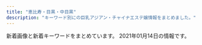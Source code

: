 ```yaml
---
title: "恵比寿・目黒・中目黒"
description: "キーワード別にの巨乳アジアン・チャイナエステ嬢情報をまとめました。"
---
```


新着画像と新着キーワードをまとめています。
2021年01月14日の情報です。

<DmmAffiliateIns />
<KeywordTable
  shops={
    [
    {
        "img_links": [
            "https://fuwatenshi.tyo.cm/images/service2.jpg",
            "https://fuwatenshi.tyo.cm/photos/sites/71/2021/01/2021010907195524.jpg",
            "https://fuwatenshi.tyo.cm/photos/sites/71/2020/11/2020111008511341.jpg",
            "https://fuwatenshi.tyo.cm/photos/sites/71/2021/01/2021010907290646.jpg",
            "https://fuwatenshi.tyo.cm/photos/sites/71/2020/12/2020120109025939.jpg",
            "https://fuwatenshi.tyo.cm/images/top.jpg",
            "https://fuwatenshi.tyo.cm/photos/sites/71/2020/12/2020120109030359.jpg",
            "https://fuwatenshi.tyo.cm/images/mobile.jpg",
            "https://fuwatenshi.tyo.cm/images/s_staff.png",
            "https://fuwatenshi.tyo.cm/photos/sites/71/2020/11/2020112701383631.jpg",
            "https://fuwatenshi.tyo.cm/photos/sites/71/2020/12/2020120109025928.jpg",
            "https://fuwatenshi.tyo.cm/photos/sites/71/2020/11/2020111008511286.jpg",
            "https://fuwatenshi.tyo.cm/images/room1.jpg",
            "https://fuwatenshi.tyo.cm/images/room3.jpg",
            "https://fuwatenshi.tyo.cm/images/info.jpg",
            "https://fuwatenshi.tyo.cm/images/room6.jpg",
            "https://fuwatenshi.tyo.cm/photos/sites/71/2020/12/2020120805180429.jpg",
            "https://fuwatenshi.tyo.cm/photos/sites/71/2020/12/202012010903004.jpg",
            "https://fuwatenshi.tyo.cm/images/room2.jpg",
            "https://fuwatenshi.tyo.cm/images/service1.jpg",
            "https://fuwatenshi.tyo.cm/images/s_pick.jpg",
            "https://fuwatenshi.tyo.cm/images/room4.jpg",
            "https://fuwatenshi.tyo.cm/images/service4.jpg",
            "https://fuwatenshi.tyo.cm/photos/sites/71/2021/01/2021011009194573.jpg",
            "https://fuwatenshi.tyo.cm/images/s_news.jpg",
            "https://fuwatenshi.tyo.cm/images/s_service.png",
            "https://fuwatenshi.tyo.cm/images/service3.jpg"
        ],
        "name": "\u3075\u308f\u3075\u308f\u5929\u4f7f",
        "station": "JR\u6075\u6bd4\u5bff\u99c5\u897f\u53e3",
        "url": "https://fuwatenshi.tyo.cm/",
        "keywords": {
            "85": 14,
            "89": 7,
            "86": 14,
            "84": 7,
            "E": 7,
            "D": 35
        }
    },
    {
        "url": "http://relacute.tyo.cm/",
        "station": "JR\u76ee\u9ed2\u99c5\u6771\u53e3",
        "name": "RelaCute \u30ea\u30e9\u30ad\u30e5\u30fc\u30c8",
        "img_links": [
            "http://relacute.tyo.cm/images/top1.jpg",
            "http://relacute.tyo.cm/photos/sites/42/2016/11/5.jpg",
            "http://relacute.tyo.cm/photos/sites/42/2019/02/2019021216200689.jpg",
            "http://relacute.tyo.cm/images/staff01.jpg",
            "http://relacute.tyo.cm/images/girl-z1.jpg",
            "http://relacute.tyo.cm/photos/sites/42/2017/04/411443062809353899.jpg",
            "http://relacute.tyo.cm/images/s_news.jpg",
            "http://relacute.tyo.cm/photos/sites/42/2016/11/staff1.jpg",
            "http://relacute.tyo.cm/photos/sites/42/2016/11/staff7.jpg",
            "http://relacute.tyo.cm/images/newface1.jpg",
            "http://relacute.tyo.cm/photos/sites/42/2017/04/2.jpg",
            "http://relacute.tyo.cm/photos/sites/42/2019/02/201902121620011.jpg",
            "http://relacute.tyo.cm/photos/sites/42/2017/05/16.jpg",
            "http://relacute.tyo.cm/photos/sites/42/2017/06/18.jpg",
            "http://relacute.tyo.cm/images/top.jpg",
            "http://relacute.tyo.cm/photos/sites/42/2016/11/staff6.jpg",
            "http://relacute.tyo.cm/images/mobile.png",
            "http://relacute.tyo.cm/images/link1.jpg",
            "http://relacute.tyo.cm/images/girl-z2.jpg"
        ],
        "keywords": {
            "D": 9,
            "87": 1,
            "C": 25
        }
    },
    {
        "station": "JR\u76ee\u9ed2\u99c5\u6771\u53e3",
        "url": "http://kintsuki.este88.com/",
        "keywords": {},
        "img_links": [
            "http://kintsuki.este88.com/gals/kana1.jpg",
            "http://kintsuki.este88.com/images/r02.jpg",
            "http://kintsuki.este88.com/gals/kaori1.jpg",
            "http://kintsuki.este88.com/images/r01.jpg",
            "http://kintsuki.este88.com/gals/rina1.jpg",
            "http://kintsuki.este88.com/gals/rei1.jpg",
            "http://kintsuki.este88.com/gals/koyuki1.jpg",
            "http://kintsuki.este88.com/gals/mika1.jpg",
            "http://kintsuki.este88.com/images/ph1.jpg",
            "http://kintsuki.este88.com/gals/momo1.jpg",
            "http://kintsuki.este88.com/gals/kixyoko1.jpg",
            "http://kintsuki.este88.com/images/r04.jpg",
            "http://kintsuki.este88.com/gals/yuyu1.jpg"
        ],
        "name": "\u91d1\u306e\u6708"
    },
    {
        "name": "\u30c8\u30f3\u30c8\u30f3",
        "keywords": {
            "D": 19,
            "C": 7,
            "85": 7,
            "E": 5,
            "83": 7,
            "86": 17
        },
        "url": "http://hi-msg.com/tonton/",
        "img_links": [
            "http://hi-msg.com/tonton/images/fbb.jpg",
            "http://hi-msg.com/tonton/images/index-1.jpg",
            "http://hi-msg.com/tonton/images/an_3_02.jpg",
            "http://hi-msg.com/tonton/images/staff_images/st2.jpg",
            "http://hi-msg.com/tonton/images/slider/slide3s.png",
            "http://hi-msg.com/tonton/images/an_4_01.jpg",
            "http://hi-msg.com/tonton/images/staff_images/st1.jpg",
            "http://hi-msg.com/tonton/images/r2.jpg",
            "http://hi-msg.com/tonton/images/an_2_02.jpg",
            "http://hi-msg.com/tonton/images/index_01.jpg",
            "http://hi-msg.com/tonton/images/an_5_02.jpg",
            "http://hi-msg.com/tonton/images/an_1_02.jpg",
            "http://hi-msg.com/tonton/images/index-2.jpg",
            "http://hi-msg.com/tonton/images/an_6_01.jpg",
            "http://hi-msg.com/tonton/images/sys1.jpg",
            "http://hi-msg.com/tonton/images/an_5_01.jpg",
            "http://hi-msg.com/tonton/images/staff_images/st3.jpg",
            "http://hi-msg.com/tonton/images/slider/slide2.png",
            "http://hi-msg.com/tonton/images/an_2_01.jpg",
            "http://hi-msg.com/tonton/images/slider/slide1s.png",
            "http://hi-msg.com/tonton/images/slider/slide2s.png",
            "http://hi-msg.com/tonton/images/qr.jpg",
            "http://hi-msg.com/tonton/images/r1.jpg",
            "http://hi-msg.com/tonton/images/an_3_01.jpg",
            "http://hi-msg.com/tonton/images/an_6_02.jpg",
            "http://hi-msg.com/tonton/images/slider/slide1.png",
            "http://hi-msg.com/tonton/images/staff_images/st5.jpg",
            "http://hi-msg.com/tonton/images/staff_images/sl.png",
            "http://hi-msg.com/tonton/images/r3.jpg",
            "http://hi-msg.com/tonton/images/eve1.png",
            "http://hi-msg.com/tonton/images/slider/slide3.png",
            "http://hi-msg.com/tonton/images/an_1_01.jpg",
            "http://hi-msg.com/tonton/images/staff_images/st4.jpg",
            "http://hi-msg.com/tonton/images/r4.jpg",
            "http://hi-msg.com/tonton/images/an_4_02.jpg"
        ],
        "station": "JR\u6075\u6bd4\u5bff\u99c5\u897f\u53e3"
    },
    {
        "station": "JR\u76ee\u9ed2\u99c5\u6771\u53e3",
        "img_links": [
            "http://meguro-babel.com/girl/24.jpg",
            "http://meguro-babel.com/girl/1.jpg",
            "http://meguro-babel.com/images/room/photo04.jpg",
            "http://meguro-babel.com/topics/img/150-1.jpg",
            "http://meguro-babel.com/topics/img/129-1.jpg",
            "http://meguro-babel.com/girl/8.jpg",
            "http://meguro-babel.com/topics/img/149-1.jpg",
            "http://meguro-babel.com/images/room/photo02.jpg",
            "http://meguro-babel.com/topics/img/142-1.jpg",
            "http://meguro-babel.com/girl/3.jpg",
            "http://meguro-babel.com/girl/15.jpg",
            "http://meguro-babel.com/girl/9.jpg",
            "http://meguro-babel.com/images/qr.jpg",
            "http://meguro-babel.com/girl/19.jpg",
            "http://meguro-babel.com/girl/10.jpg",
            "http://meguro-babel.com/topics/img/145-1.jpg",
            "http://meguro-babel.com/girl/5.jpg",
            "http://meguro-babel.com/girl/21.jpg",
            "http://meguro-babel.com/girl/7.jpg",
            "http://meguro-babel.com/girl/11.jpg",
            "http://meguro-babel.com/images/topimg4.jpg",
            "http://meguro-babel.com/images/img_1.jpg",
            "http://meguro-babel.com/images/room/photo03.jpg",
            "http://meguro-babel.com/girl/6.jpg",
            "http://meguro-babel.com/topics/img/146-1.jpg",
            "http://meguro-babel.com/girl/4.jpg",
            "http://meguro-babel.com/images/room/photo01.jpg"
        ],
        "keywords": {},
        "name": "\u30d0\u30d9\u30eb",
        "url": "http://meguro-babel.com/"
    },
    {
        "url": "http://nakamegurofun.com/",
        "img_links": [
            "http://nakamegurofun.com/files/006-020964.jpg",
            "http://nakamegurofun.com/files/0084f22.jpg",
            "http://nakamegurofun.com/images/s5.jpg",
            "http://nakamegurofun.com/files/0024f22.jpg",
            "http://nakamegurofun.com/files/005fa9d.jpg",
            "http://nakamegurofun.com/images/zi_massage.png",
            "http://nakamegurofun.com/images/s3.jpg",
            "http://nakamegurofun.com/files/0074f22.jpg",
            "http://nakamegurofun.com/images/shop/shop01.jpg",
            "http://nakamegurofun.com/files/0080964.jpg",
            "http://nakamegurofun.com/files/007fa9d.jpg",
            "http://nakamegurofun.com/images/main_top.png",
            "http://nakamegurofun.com/files/003fa9d.jpg",
            "http://nakamegurofun.com/images/s1.jpg",
            "http://nakamegurofun.com/files/0060964.jpg",
            "http://nakamegurofun.com/files/0034f22.jpg",
            "http://nakamegurofun.com/images/shop/shop04.jpg",
            "http://nakamegurofun.com/files/005-020964.jpg",
            "http://nakamegurofun.com/files/008fa9d.jpg",
            "http://nakamegurofun.com/images/shop/shop02.jpg",
            "http://nakamegurofun.com/files/006-030964.jpg",
            "http://nakamegurofun.com/images/s2.jpg",
            "http://nakamegurofun.com/files/0064f22.jpg",
            "http://nakamegurofun.com/files/007-020964.jpg",
            "http://nakamegurofun.com/files/0030964.jpg",
            "http://nakamegurofun.com/files/008-020964.jpg",
            "http://nakamegurofun.com/files/002-030964.jpg",
            "http://nakamegurofun.com/images/infotiao1.jpg",
            "http://nakamegurofun.com/files/003-020964.jpg",
            "http://nakamegurofun.com/images/main_bottom.png",
            "http://nakamegurofun.com/files/0020964.jpg",
            "http://nakamegurofun.com/files/0070964.jpg",
            "http://nakamegurofun.com/files/0054f22.jpg",
            "http://nakamegurofun.com/images/xian.png",
            "http://nakamegurofun.com/images/tel.png",
            "http://nakamegurofun.com/files/005-030964.jpg",
            "http://nakamegurofun.com/images/zi_staff.png",
            "http://nakamegurofun.com/files/0050964.jpg",
            "http://nakamegurofun.com/images/service91a6.png",
            "http://nakamegurofun.com/images/shop/shop03.jpg",
            "http://nakamegurofun.com/files/003-030964.jpg",
            "http://nakamegurofun.com/files/008-030964.jpg",
            "http://nakamegurofun.com/files/002fa9d.jpg",
            "http://nakamegurofun.com/files/002-020964.jpg",
            "http://nakamegurofun.com/files/006fa9d.jpg",
            "http://nakamegurofun.com/images/s4.jpg",
            "http://nakamegurofun.com/files/007-030964.jpg"
        ],
        "name": "Flower \uff5e\u30d5\u30e9\u30ef\u30fc\uff5e",
        "station": "\u4e2d\u76ee\u9ed2\u99c5\u897f\u53e3",
        "keywords": {
            "88": 1,
            "D": 5,
            "C": 1,
            "87": 4,
            "85": 1
        }
    },
    {
        "img_links": [
            "http://www.ourstarts.site/uploads/200729/1-200H9140Q13E.jpg",
            "http://www.ourstarts.site/templets/default/images/t1.jpg",
            "http://www.ourstarts.site/templets/default/picture/head_tell.png",
            "http://www.ourstarts.site/templets/default/images/t3.jpg",
            "http://www.ourstarts.site/templets/default/picture/tel_contact.png",
            "http://www.ourstarts.site/uploads/180917/1-1P91G6122J28.jpg",
            "http://www.ourstarts.site/templets/default/picture/timg (1).png",
            "http://www.ourstarts.site/templets/default/picture/close.png",
            "http://www.ourstarts.site/templets/default/images/t2.jpg",
            "http://www.ourstarts.site/templets/default/picture/staff.png",
            "http://www.ourstarts.site/templets/default/picture/right.png",
            "http://www.ourstarts.site/templets/default/picture/foot_tel.png",
            "http://www.ourstarts.site/uploads/allimg/200729/1-200H9141229.jpg",
            "http://www.ourstarts.site/uploads/200729/1-200H9140K5J4.jpg",
            "http://www.ourstarts.site/uploads/allimg/200729/1-200H9141912.jpg",
            "http://www.ourstarts.site/uploads/200729/1-200H9141612609.jpg",
            "http://www.ourstarts.site/uploads/allimg/200729/1-200H9141213.jpg",
            "http://www.ourstarts.site/templets/default/picture/news.png"
        ],
        "name": "\u30cb\u30e3\u30fc\u30cb\u30e3\u30fc",
        "url": "http://www.ourstarts.site/",
        "keywords": {},
        "station": "JR\u6075\u6bd4\u5bff\u99c5\u897f\u53e3"
    },
    {
        "station": "JR\u6075\u6bd4\u5bff\u99c5\u897f\u53e3",
        "img_links": [
            "http://bimajo-massage.work/sp/img/t-s.jpg",
            "http://bimajo-massage.work/img/st6.jpg",
            "http://bimajo-massage.work/sp/img/st7.jpg",
            "http://bimajo-massage.work/sp/img/info.jpg",
            "http://bimajo-massage.work/sp/img/pic.jpg",
            "http://bimajo-massage.work/img/sta1.jpg",
            "http://bimajo-massage.work/sp/img/pc.jpg",
            "http://bimajo-massage.work/sp/img/acc1.jpg",
            "http://bimajo-massage.work/img/mo.png",
            "http://bimajo-massage.work/img/sta6.jpg",
            "http://bimajo-massage.work/sp/img/time.jpg",
            "http://bimajo-massage.work/sp/img/tel.jpg",
            "http://bimajo-massage.work/sp/img/cam.jpg",
            "http://bimajo-massage.work/img/st8.jpg",
            "http://bimajo-massage.work/img/st1.jpg",
            "http://bimajo-massage.work/sp/img/st8.jpg",
            "http://bimajo-massage.work/img/pic.png",
            "http://bimajo-massage.work/sp/img/acc2.jpg",
            "http://bimajo-massage.work/img/st7.jpg",
            "http://bimajo-massage.work/sp/img/sys.jpg",
            "http://bimajo-massage.work/sp/img/t-o.jpg",
            "http://bimajo-massage.work/img/st5.jpg",
            "http://bimajo-massage.work/sp/img/p-8.jpg",
            "http://bimajo-massage.work/sp/img/p-7.jpg",
            "http://bimajo-massage.work/sp/img/st5.jpg",
            "http://bimajo-massage.work/sp/img/t-r.jpg",
            "http://bimajo-massage.work/sp/img/add.jpg",
            "http://bimajo-massage.work/sp/img/st1.jpg",
            "http://bimajo-massage.work/sp/img/t-t.jpg",
            "http://bimajo-massage.work/img/xmas.png",
            "http://bimajo-massage.work/img/sta8.jpg",
            "http://bimajo-massage.work/sp/img/t-a.jpg",
            "http://bimajo-massage.work/sp/img/botton.jpg",
            "http://bimajo-massage.work/sp/img/tit.jpg",
            "http://bimajo-massage.work/img/body-.png",
            "http://bimajo-massage.work/img/sta5.jpg",
            "http://bimajo-massage.work/sp/img/st6.jpg",
            "http://bimajo-massage.work/sp/img/p-6.jpg",
            "http://bimajo-massage.work/img/acc1.jpg",
            "http://bimajo-massage.work/img/sta7.jpg",
            "http://bimajo-massage.work/img/acc2.jpg",
            "http://bimajo-massage.work/img/bottom.png"
        ],
        "keywords": {
            "C": 14,
            "E": 12,
            "88": 12,
            "87": 13,
            "86": 12,
            "85": 14,
            "D": 25
        },
        "name": "\u7f8e\u9b54\u5973",
        "url": "http://bimajo-massage.work/"
    },
    {
        "keywords": {
            "C": 34,
            "D": 18
        },
        "station": "JR\u76ee\u9ed2\u99c5\u6771\u53e3",
        "url": "http://with-you.tyo.cm",
        "img_links": [
            "http://with-you.tyo.cm/photos/sites/6/2019/11/2019110107572662.jpg",
            "http://with-you.tyo.cm/images/s_staff.jpg",
            "http://with-you.tyo.cm/photos/sites/6/2019/02/2019021818404723.jpg",
            "http://with-you.tyo.cm/photos/sites/6/2019/11/2019111915264240.jpg",
            "http://with-you.tyo.cm/images/top.png",
            "http://with-you.tyo.cm/photos/sites/6/2019/10/2019102716505124.jpg",
            "http://with-you.tyo.cm/photos/sites/6/2020/03/2020032714542799.jpg",
            "http://with-you.tyo.cm/photos/sites/6/2019/11/2019112517121980.jpg",
            "http://with-you.tyo.cm/photos/sites/6/2019/02/2019021816145119.jpg",
            "http://with-you.tyo.cm/photos/sites/6/2020/03/2020032714573892.jpg",
            "http://with-you.tyo.cm/photos/sites/6/2019/11/2019110108001772.jpg",
            "http://with-you.tyo.cm/photos/sites/6/2019/12/2019121017051599.jpg",
            "http://with-you.tyo.cm/images/s_news.jpg",
            "http://with-you.tyo.cm/photos/sites/6/2019/11/2019110806175615.jpg",
            "http://with-you.tyo.cm/photos/sites/6/2019/06/2019060510455732.jpg",
            "http://with-you.tyo.cm/photos/sites/6/2020/06/2020061515330329.jpg",
            "http://with-you.tyo.cm/photos/sites/6/2019/12/2019121914290846.jpg",
            "http://with-you.tyo.cm/photos/sites/6/2019/11/2019112916075124.jpg",
            "http://with-you.tyo.cm/photos/sites/6/2019/11/2019112916080552.jpg",
            "http://with-you.tyo.cm/images/s_pick.jpg",
            "http://with-you.tyo.cm/photos/sites/6/2019/11/2019110107573374.jpg",
            "http://with-you.tyo.cm/photos/sites/6/2019/12/2019121914290210.jpg",
            "http://with-you.tyo.cm/photos/sites/6/2019/11/2019112916075813.jpg",
            "http://with-you.tyo.cm/photos/sites/6/2020/06/2020061515324852.jpg",
            "http://with-you.tyo.cm/photos/sites/6/2019/11/2019110108002447.jpg",
            "http://with-you.tyo.cm/photos/sites/6/2019/03/2019030615474648.jpg",
            "http://with-you.tyo.cm/photos/sites/6/2019/10/2019102716505281.jpg",
            "http://with-you.tyo.cm/photos/sites/6/2019/02/2019021818395644.jpg",
            "http://with-you.tyo.cm/photos/sites/6/2019/11/2019112214503286.jpg",
            "http://with-you.tyo.cm/photos/sites/6/2019/12/2019121017051597.jpg",
            "http://with-you.tyo.cm/photos/sites/6/2020/09/2020092511214697.jpg",
            "http://with-you.tyo.cm/photos/sites/6/2019/11/2019110606012817.jpg",
            "http://with-you.tyo.cm/photos/sites/6/2019/02/2019021816155116.jpg",
            "http://with-you.tyo.cm/photos/sites/6/2019/11/2019110806175734.jpg",
            "http://with-you.tyo.cm/photos/sites/6/2019/11/2019111915264046.jpg",
            "http://with-you.tyo.cm/images/s_recuit.jpg",
            "http://with-you.tyo.cm/images/s_link.jpg",
            "http://with-you.tyo.cm/photos/sites/6/2019/11/2019112214502832.jpg",
            "http://with-you.tyo.cm/photos/sites/6/2019/11/2019112517122617.jpg"
        ],
        "name": "With you\u30fb\u30a6\u30a3\u30ba\u30e6\u30fc"
    },
    {
        "url": "http://victoria.tyo.cm/",
        "img_links": [
            "http://victoria.tyo.cm/images/s_staff.png",
            "http://victoria.tyo.cm/photos/sites/13/2018/12/2018122701570643.jpg",
            "http://victoria.tyo.cm/photos/sites/13/2018/12/2018121502493847.jpg",
            "http://victoria.tyo.cm/photos/sites/13/2020/01/2020011205500461.jpg",
            "http://victoria.tyo.cm/photos/sites/13/2018/12/2018122701570616.jpg",
            "http://victoria.tyo.cm/images/mobile.jpg",
            "http://victoria.tyo.cm/images/face.jpg",
            "http://victoria.tyo.cm/photos/sites/13/2019/01/2019011103510521.jpg",
            "http://victoria.tyo.cm/photos/sites/13/2019/10/2019100904082968.jpg",
            "http://victoria.tyo.cm/photos/sites/13/2019/02/2019021206543056.jpg",
            "http://victoria.tyo.cm/photos/sites/13/2019/01/2019012509534353.jpg",
            "http://victoria.tyo.cm/photos/sites/13/2019/10/2019101403232834.jpg",
            "http://victoria.tyo.cm/photos/sites/13/2018/12/2018121502493953.jpg",
            "http://victoria.tyo.cm/photos/sites/13/2020/02/2020021307433041.jpg",
            "http://victoria.tyo.cm/photos/sites/13/2018/12/2018121502493814.jpg",
            "http://victoria.tyo.cm/photos/sites/13/2019/05/201905100639429.jpg",
            "http://victoria.tyo.cm/images/pick.jpg",
            "http://victoria.tyo.cm/photos/sites/13/2019/01/2019010506293526.jpg",
            "http://victoria.tyo.cm/images/room3.jpg",
            "http://victoria.tyo.cm/photos/sites/13/2019/06/2019061005275095.jpg",
            "http://victoria.tyo.cm/photos/sites/13/2019/07/2019070206503156.jpg",
            "http://victoria.tyo.cm/photos/sites/13/2020/01/2020011104241542.jpg",
            "http://victoria.tyo.cm/photos/sites/13/2020/01/2020012005552622.jpg",
            "https://www.a-side.com/ad/koko/include/banner/koko_125x125.png",
            "http://victoria.tyo.cm/images/room1.jpg",
            "http://victoria.tyo.cm/images/room4.jpg",
            "http://victoria.tyo.cm/photos/sites/13/2018/12/2018121502493879.jpg",
            "http://victoria.tyo.cm/photos/sites/13/2019/01/2019010506292922.jpg",
            "http://victoria.tyo.cm/photos/sites/13/2019/02/2019021407162693.jpg",
            "http://victoria.tyo.cm/photos/sites/13/2019/12/2019120406433710.jpg",
            "http://victoria.tyo.cm/photos/sites/13/2019/12/2019120904521188.jpg",
            "http://victoria.tyo.cm/photos/sites/13/2019/10/2019100904083557.jpg",
            "http://victoria.tyo.cm/images/top.jpg",
            "http://victoria.tyo.cm/images/news.jpg",
            "http://victoria.tyo.cm/photos/sites/13/2020/01/2020012005552181.jpg",
            "http://victoria.tyo.cm/photos/sites/13/2019/12/2019120904521737.jpg",
            "http://victoria.tyo.cm/photos/sites/13/2018/12/2018122904411765.jpg",
            "http://victoria.tyo.cm/photos/sites/13/2019/12/2019120106181894.jpg",
            "http://victoria.tyo.cm/photos/sites/13/2020/02/2020020104570910.jpg",
            "http://victoria.tyo.cm/photos/sites/13/2019/04/2019040304024424.jpg",
            "http://victoria.tyo.cm/photos/sites/13/2019/02/2019022703022355.jpg",
            "http://victoria.tyo.cm/images/room2.jpg",
            "http://victoria.tyo.cm/photos/sites/13/2019/01/2019012108071242.jpg",
            "http://victoria.tyo.cm/photos/sites/13/2020/03/2020031904101259.jpg",
            "http://victoria.tyo.cm/photos/sites/13/2018/12/2018122904422525.jpg",
            "http://victoria.tyo.cm/photos/sites/13/2019/08/2019080607062415.jpg",
            "http://victoria.tyo.cm/photos/sites/13/2019/04/2019041807165826.jpg",
            "http://victoria.tyo.cm/photos/sites/13/2020/10/2020100803550565.jpg",
            "http://victoria.tyo.cm/photos/sites/13/2019/01/2019012509505197.jpg",
            "http://victoria.tyo.cm/photos/sites/13/2020/02/202002030340133.jpg"
        ],
        "name": "Victoria\u30fb\u30d3\u30af\u30c8\u30ea\u30a2",
        "station": "JR\u76ee\u9ed2\u99c5\u6771\u53e3",
        "keywords": {
            "93": 1,
            "F": 1,
            "C": 7,
            "D": 21,
            "E": 3,
            "86": 10,
            "82": 2,
            "87": 4,
            "83": 7,
            "G": 1,
            "85": 8,
            "89": 1
        }
    },
    {
        "keywords": {
            "D": 6,
            "85": 2,
            "86": 2,
            "C": 14,
            "87": 4
        },
        "url": "http://www.oasis.esjoho.com/",
        "img_links": [
            "http://www.oasis.esjoho.com/img/btn_blog.png",
            "http://www.oasis.esjoho.com/files/004.jpg",
            "http://www.oasis.esjoho.com/files/001.jpg",
            "http://www.oasis.esjoho.com/img/pickup.jpg",
            "http://www.oasis.esjoho.com/img/ttl_info.png",
            "http://www.oasis.esjoho.com/img/tel.png",
            "http://www.oasis.esjoho.com/files/002-02.jpg",
            "http://www.oasis.esjoho.com/files/004-02.jpg",
            "http://www.oasis.esjoho.com/files/005-02.jpg",
            "http://www.oasis.esjoho.com/img/goback.jpg",
            "http://www.oasis.esjoho.com/img/btn_side_mobile.jpg",
            "http://www.oasis.esjoho.com/files/002.jpg",
            "http://www.oasis.esjoho.com/files/005.jpg",
            "http://www.oasis.esjoho.com/img/ttl_news.png",
            "http://www.oasis.esjoho.com/files/001-02.jpg"
        ],
        "name": "\u30aa\u30a2\u30b7\u30b9",
        "station": "\u897f\u5c0f\u5c71\u99c5"
    },
    {
        "keywords": {
            "87": 4,
            "D": 27,
            "88": 2,
            "F": 1,
            "E": 3,
            "84": 4,
            "85": 5,
            "89": 2,
            "C": 42,
            "90": 1,
            "86": 8
        },
        "img_links": [
            "http://angel.jpn.cm/photos/sites/3/2016/10/staff01a.jpg",
            "http://angel.jpn.cm/photos/sites/3/2016/08/staff21.jpg",
            "http://angel.jpn.cm/photos/sites/3/2016/08/staff25.jpg",
            "http://angel.jpn.cm/images/room3.jpg",
            "http://angel.jpn.cm/photos/sites/3/2016/08/staff23a.jpg",
            "http://angel.jpn.cm/images/s_pick.png",
            "http://angel.jpn.cm/photos/sites/3/2017/03/2.jpg",
            "http://angel.jpn.cm/images/top02.jpg",
            "http://angel.jpn.cm/photos/sites/3/2016/08/staff39a.jpg",
            "http://angel.jpn.cm/photos/sites/3/2016/08/staff35.jpg",
            "http://angel.jpn.cm/photos/sites/3/2017/04/1.jpg",
            "http://angel.jpn.cm/photos/sites/3/2016/08/staff14.jpg",
            "http://angel.jpn.cm/photos/sites/3/2016/08/staff23.jpg",
            "http://angel.jpn.cm/photos/sites/3/2016/08/staff3.jpg",
            "http://angel.jpn.cm/photos/sites/3/2017/11/2017112010234266.jpg",
            "http://angel.jpn.cm/images/room6.jpg",
            "http://angel.jpn.cm/photos/sites/3/2019/10/2019100910242499.jpg",
            "http://angel.jpn.cm/photos/sites/3/2016/08/staff37.jpg",
            "http://angel.jpn.cm/photos/sites/3/2016/08/staff25a.jpg",
            "http://angel.jpn.cm/images/room2.jpg",
            "http://angel.jpn.cm/photos/sites/3/2016/08/staff24.jpg",
            "http://angel.jpn.cm/images/room7.jpg",
            "http://angel.jpn.cm/photos/sites/3/2016/09/72670992207769698.jpg",
            "http://angel.jpn.cm/photos/sites/3/2016/09/staff40.jpg",
            "http://angel.jpn.cm/photos/sites/3/2016/08/staff22.jpg",
            "http://angel.jpn.cm/images/room4.jpg",
            "http://angel.jpn.cm/photos/sites/3/2019/12/2019122718552413.jpg",
            "http://angel.jpn.cm/photos/sites/3/2018/06/2018062105525655.jpg",
            "http://angel.jpn.cm/photos/sites/3/2020/09/2020092511154515.jpg",
            "http://angel.jpn.cm/photos/sites/3/2019/06/201906051042276.jpg",
            "http://cdn.dino-es.com/images/logo/150x40DinoEs.png",
            "http://angel.jpn.cm/photos/sites/3/2016/08/staff21a.jpg",
            "http://angel.jpn.cm/photos/sites/3/2019/07/2019071213431954.jpg",
            "http://angel.jpn.cm/photos/sites/3/2019/11/201911181407260.jpg",
            "http://angel.jpn.cm/photos/sites/3/2018/06/2018061601280885.jpg",
            "http://angel.jpn.cm/images/girl-z2.jpg",
            "http://angel.jpn.cm/photos/sites/3/2016/08/staff38.jpg",
            "http://angel.jpn.cm/photos/sites/3/2017/12/201712270537317.jpg",
            "http://angel.jpn.cm/photos/sites/3/2019/12/2019122718552430.jpg",
            "http://angel.jpn.cm/photos/sites/3/2017/01/1.jpg",
            "http://angel.jpn.cm/photos/sites/3/2017/05/8.jpg",
            "http://angel.jpn.cm/images/mobile.jpg",
            "http://angel.jpn.cm/photos/sites/3/2016/08/staff5a.jpg",
            "http://angel.jpn.cm/photos/sites/3/2016/08/staff8.jpg",
            "http://angel.jpn.cm/photos/sites/3/2016/08/staff4.jpg",
            "http://angel.jpn.cm/images/top01.jpg",
            "http://angel.jpn.cm/photos/sites/3/2016/08/staff11.jpg",
            "http://angel.jpn.cm/images/s_mobile.png",
            "http://angel.jpn.cm/photos/sites/3/2016/08/staff37a.jpg",
            "http://angel.jpn.cm/photos/sites/3/2016/08/staff29a.jpg",
            "http://angel.jpn.cm/photos/sites/3/2016/08/staff28.jpg",
            "http://angel.jpn.cm/photos/sites/3/2016/10/staff01.jpg",
            "http://angel.jpn.cm/photos/sites/3/2016/08/staff5.jpg",
            "http://angel.jpn.cm/images/s_link.png",
            "http://angel.jpn.cm/images/room5.jpg",
            "http://angel.jpn.cm/photos/sites/3/2016/08/staff39.jpg",
            "http://angel.jpn.cm/photos/sites/3/2019/06/2019060510404179.jpg",
            "http://angel.jpn.cm/photos/sites/3/2020/06/2020061515170635.jpg",
            "http://angel.jpn.cm/photos/sites/3/2018/06/2018061505064271.jpg",
            "http://angel.jpn.cm/images/s_news.png",
            "http://angel.jpn.cm/images/nbj3.jpg",
            "http://angel.jpn.cm/photos/sites/3/2019/12/2019122718552333.jpg",
            "http://angel.jpn.cm/photos/sites/3/2016/08/staff7a.jpg",
            "http://angel.jpn.cm/photos/sites/3/2018/06/2018061601280970.jpg",
            "http://angel.jpn.cm/photos/sites/3/2019/11/2019111814073465.jpg",
            "http://angel.jpn.cm/images/room1.jpg",
            "http://angel.jpn.cm/photos/sites/3/2016/08/staff36h.jpg",
            "http://angel.jpn.cm/photos/sites/3/2017/11/201711280608539.jpg",
            "http://angel.jpn.cm/photos/sites/3/2016/10/staff41.jpg",
            "http://angel.jpn.cm/photos/sites/3/2018/06/2018061505064251.jpg",
            "http://angel.jpn.cm/photos/sites/3/2016/08/staff3a.jpg",
            "http://angel.jpn.cm/images/girl-z1.jpg",
            "http://angel.jpn.cm/photos/sites/3/2018/11/201811011331167.jpg",
            "http://angel.jpn.cm/images/s_staff.png",
            "http://angel.jpn.cm/photos/sites/3/2016/08/staff7.jpg",
            "http://angel.jpn.cm/photos/sites/3/2016/08/staff8a.jpg",
            "http://angel.jpn.cm/photos/sites/3/2016/08/staff29.jpg",
            "http://angel.jpn.cm/photos/sites/3/2016/08/staff2.jpg",
            "http://angel.jpn.cm/images/info.jpg",
            "http://angel.jpn.cm/photos/sites/3/2018/09/2018091001155585.jpg",
            "http://angel.jpn.cm/photos/sites/3/2016/08/staff36g.jpg",
            "http://angel.jpn.cm/photos/sites/3/2017/12/2017122705371661.jpg",
            "http://angel.jpn.cm/photos/sites/3/2019/07/2019071016030711.jpg"
        ],
        "station": "JR\u76ee\u9ed2\u99c5\u6771\u53e3",
        "name": "Angel-\u30a8\u30f3\u30b8\u30a7\u30eb-",
        "url": "http://angel.jpn.cm/"
    },
    {
        "name": "\u6d77\u8cca\u8239",
        "station": "\u4e2d\u76ee\u9ed2\u99c5\u5357\u6539\u672d\u897f\u53e3",
        "img_links": [
            "http://kaizokusen.jpn.mn/photos/sites/31/2020/06/2020061302013959.jpg",
            "http://kaizokusen.jpn.mn/photos/sites/31/2019/01/2019010309225534.jpg",
            "http://kaizokusen.jpn.mn/images/news04.jpg",
            "http://kaizokusen.jpn.mn/photos/sites/31/2019/06/2019060402255852.jpg",
            "http://kaizokusen.jpn.mn/photos/sites/31/2020/06/2020060409294464.jpg",
            "http://kaizokusen.jpn.mn/photos/sites/31/2019/03/2019032710574970.jpg",
            "http://kaizokusen.jpn.mn/photos/sites/31/2019/06/2019061406003081.jpg",
            "http://kaizokusen.jpn.mn/photos/sites/31/2020/01/2020011609085443.jpg",
            "http://kaizokusen.jpn.mn/photos/sites/31/2019/12/2019122806012497.jpg",
            "http://kaizokusen.jpn.mn/photos/sites/31/2020/11/2020112103070699.jpg",
            "http://kaizokusen.jpn.mn/photos/sites/31/2019/06/2019060402255271.jpg",
            "http://kaizokusen.jpn.mn/photos/sites/31/2020/04/2020042207290081.jpg",
            "http://kaizokusen.jpn.mn/photos/sites/31/2019/11/2019112102290816.jpg",
            "http://kaizokusen.jpn.mn/photos/sites/31/2018/07/2018070912312985.jpg",
            "http://kaizokusen.jpn.mn/images/news_bj1.jpg",
            "http://kaizokusen.jpn.mn/photos/sites/31/2019/09/2019091102140786.jpg",
            "http://kaizokusen.jpn.mn/photos/sites/31/2019/03/2019032601332117.jpg",
            "http://kaizokusen.jpn.mn/images/s_staff.png",
            "http://kaizokusen.jpn.mn/photos/sites/31/2018/12/2018121710580889.jpg",
            "http://kaizokusen.jpn.mn/photos/sites/31/2020/08/2020082411195272.jpg",
            "http://kaizokusen.jpn.mn/photos/sites/31/2020/06/2020061305220545.jpg",
            "http://kaizokusen.jpn.mn/photos/sites/31/2019/12/2019121904244431.jpg",
            "http://kaizokusen.jpn.mn/images/top.jpg",
            "http://kaizokusen.jpn.mn/photos/sites/31/2020/12/2020120801390122.jpg",
            "http://kaizokusen.jpn.mn/photos/sites/31/2019/11/2019111410352979.jpg",
            "http://kaizokusen.jpn.mn/images/news03.jpg",
            "http://kaizokusen.jpn.mn/images/s_pick.png",
            "http://kaizokusen.jpn.mn/images/end.png",
            "http://kaizokusen.jpn.mn/photos/sites/31/2020/03/2020030801205388.jpg",
            "http://kaizokusen.jpn.mn/photos/sites/31/2020/01/2020010602051995.jpg",
            "http://kaizokusen.jpn.mn/photos/sites/31/2018/12/2018122706404758.jpg",
            "http://kaizokusen.jpn.mn/photos/sites/31/2020/05/2020051510144982.jpg",
            "http://kaizokusen.jpn.mn/photos/sites/31/2020/08/2020080301195061.jpg",
            "http://kaizokusen.jpn.mn/photos/sites/31/2019/02/2019022801560094.jpg",
            "http://kaizokusen.jpn.mn/photos/sites/31/2019/01/201901130238317.jpg",
            "http://kaizokusen.jpn.mn/photos/sites/31/2019/04/2019040301572848.jpg",
            "http://kaizokusen.jpn.mn/photos/sites/31/2019/11/2019111401215721.jpg",
            "http://kaizokusen.jpn.mn/photos/sites/31/2020/03/2020031402334084.jpg",
            "http://kaizokusen.jpn.mn/photos/sites/31/2019/12/201912200917482.jpg",
            "http://kaizokusen.jpn.mn/photos/sites/31/2020/02/2020022107354732.jpg",
            "http://kaizokusen.jpn.mn/photos/sites/31/2019/09/2019092905302643.jpg",
            "http://kaizokusen.jpn.mn/images/s_link.png",
            "http://kaizokusen.jpn.mn/photos/sites/31/2019/01/2019012803255272.jpg",
            "http://kaizokusen.jpn.mn/images/s_contact.jpg",
            "http://kaizokusen.jpn.mn/photos/sites/31/2020/02/202002070127147.jpg",
            "http://kaizokusen.jpn.mn/images/mobile.jpg",
            "http://kaizokusen.jpn.mn/photos/sites/31/2020/06/2020062208015349.jpg",
            "http://kaizokusen.jpn.mn/images/news_bj3.jpg",
            "http://kaizokusen.jpn.mn/photos/sites/31/2019/05/2019051702252726.jpg",
            "http://kaizokusen.jpn.mn/images/headline.jpg",
            "http://kaizokusen.jpn.mn/images/s_news.jpg",
            "http://kaizokusen.jpn.mn/photos/sites/31/2019/02/2019021410470448.jpg",
            "http://kaizokusen.jpn.mn/photos/sites/31/2019/06/2019061406003197.jpg"
        ],
        "keywords": {
            "E": 29,
            "88": 10,
            "84": 2,
            "D": 73,
            "87": 34,
            "85": 26,
            "C": 44,
            "83": 8,
            "86": 25
        },
        "url": "http://kaizokusen.jpn.mn/"
    },
    {
        "station": "JR\u76ee\u9ed2\u99c5\u897f\u53e3",
        "img_links": [
            "http://onlyone.tyo.cm/photos/sites/5/2018/11/2018110713255310.jpg",
            "http://onlyone.tyo.cm/photos/sites/5/2019/07/2019070616424775.jpg",
            "http://onlyone.tyo.cm/photos/sites/5/2019/11/2019110105153240.jpg",
            "http://onlyone.tyo.cm/photos/sites/5/2019/02/2019022310334774.jpg",
            "http://onlyone.tyo.cm/photos/sites/5/2019/07/201907171609201.jpg",
            "http://onlyone.tyo.cm/photos/sites/5/2019/05/2019052911352557.jpg",
            "http://onlyone.tyo.cm/photos/sites/5/2018/09/2018092710191274.jpg",
            "http://onlyone.tyo.cm/images/top.png",
            "http://onlyone.tyo.cm/photos/sites/5/2018/11/2018112110301745.jpg",
            "http://onlyone.tyo.cm/photos/sites/5/2019/07/2019070711031982.jpg",
            "http://onlyone.tyo.cm/photos/sites/5/2019/01/2019013017371133.jpg",
            "http://onlyone.tyo.cm/photos/sites/5/2020/03/2020031716151746.jpg",
            "http://onlyone.tyo.cm/photos/sites/5/2018/03/2018031607430562.jpg",
            "http://onlyone.tyo.cm/photos/sites/5/2018/07/2018071709242171.jpg",
            "http://onlyone.tyo.cm/photos/sites/5/2018/07/2018071709241386.jpg",
            "http://onlyone.tyo.cm/photos/sites/5/2019/03/2019030418403098.jpg",
            "http://onlyone.tyo.cm/photos/sites/5/2018/10/201810181432433.jpg",
            "http://onlyone.tyo.cm/photos/sites/5/2020/09/2020092510524025.jpg",
            "http://onlyone.tyo.cm/photos/sites/5/2019/06/2019060510472559.jpg",
            "http://onlyone.tyo.cm/photos/sites/5/2019/12/2019121715483135.jpg",
            "http://onlyone.tyo.cm/photos/sites/5/2020/09/2020092510523998.jpg",
            "http://onlyone.tyo.cm/images/new.jpg",
            "http://onlyone.tyo.cm/photos/sites/5/2020/01/2020011412572423.jpg",
            "http://onlyone.tyo.cm/images/room4.jpg",
            "http://onlyone.tyo.cm/images/room3.jpg",
            "http://onlyone.tyo.cm/images/acc2.jpg",
            "http://onlyone.tyo.cm/photos/sites/5/2020/06/2020060815500896.jpg",
            "http://onlyone.tyo.cm/photos/sites/5/2020/07/2020070217061815.jpg",
            "http://onlyone.tyo.cm/photos/sites/5/2019/08/2019080815010066.jpg",
            "http://onlyone.tyo.cm/images/s_link.png",
            "http://onlyone.tyo.cm/photos/sites/5/2019/08/2019082610481667.jpg",
            "http://onlyone.tyo.cm/images/acc4.jpg",
            "http://onlyone.tyo.cm/images/acc1.jpg",
            "http://onlyone.tyo.cm/photos/sites/5/2020/09/2020090210405221.jpg",
            "http://onlyone.tyo.cm/images/room1.jpg",
            "http://onlyone.tyo.cm/photos/sites/5/2017/11/2017112708111797.jpg",
            "http://onlyone.tyo.cm/photos/sites/5/2020/07/2020070215334437.jpg",
            "http://onlyone.tyo.cm/images/s_staff.png",
            "http://onlyone.tyo.cm/photos/sites/5/2019/01/2019011814353078.jpg",
            "http://onlyone.tyo.cm/photos/sites/5/2020/02/2020022610121615.jpg",
            "http://onlyone.tyo.cm/photos/sites/5/2020/01/2020011413500417.jpg",
            "http://onlyone.tyo.cm/photos/sites/5/2018/08/2018082407542866.jpg",
            "http://onlyone.tyo.cm/photos/sites/5/2018/06/2018062904050630.jpg",
            "http://onlyone.tyo.cm/photos/sites/5/2020/09/2020092617301564.jpg",
            "http://onlyone.tyo.cm/photos/sites/5/2019/12/2019120510353312.jpg",
            "http://onlyone.tyo.cm/photos/sites/5/2019/02/2019022310350119.jpg",
            "http://onlyone.tyo.cm/photos/sites/5/2019/05/2019050915292562.jpg",
            "http://onlyone.tyo.cm/photos/sites/5/2019/07/2019071716092046.jpg",
            "http://onlyone.tyo.cm/images/room2.jpg",
            "http://onlyone.tyo.cm/photos/sites/5/2020/09/2020092510523723.jpg",
            "http://onlyone.tyo.cm/photos/sites/5/2019/11/2019110105152849.jpg",
            "http://onlyone.tyo.cm/photos/sites/5/2018/08/2018080308152252.jpg",
            "http://onlyone.tyo.cm/photos/sites/5/2020/01/2020011413501066.jpg",
            "http://onlyone.tyo.cm/photos/sites/5/2020/09/2020092218541894.jpg",
            "http://onlyone.tyo.cm/photos/sites/5/2019/06/2019060510384975.jpg",
            "http://onlyone.tyo.cm/photos/sites/5/2020/05/2020051419324761.jpg",
            "http://onlyone.tyo.cm/images/line.jpg",
            "http://onlyone.tyo.cm/photos/sites/5/2019/11/2019112117013754.jpg",
            "http://onlyone.tyo.cm/images/acc3.jpg",
            "http://onlyone.tyo.cm/photos/sites/5/2019/02/2019022310345266.jpg"
        ],
        "name": "OnlyOne",
        "url": "http://onlyone.tyo.cm/",
        "keywords": {
            "88": 2,
            "F": 1,
            "83": 2,
            "84": 1,
            "87": 7,
            "E": 1,
            "D": 27,
            "86": 11,
            "C": 4,
            "85": 7
        }
    },
    {
        "keywords": {
            "D": 141,
            "89": 18,
            "85": 123,
            "82": 18,
            "E": 57,
            "86": 60,
            "C": 138,
            "87": 78,
            "83": 39
        },
        "url": "http://fiji-resort.ests.jp/",
        "img_links": [
            "http://fiji-resort.ests.jp/photos/sites/30/2019/03/2019033011105316.jpg",
            "http://fiji-resort.ests.jp/images/access02.jpg",
            "http://fiji-resort.ests.jp/photos/sites/30/2019/03/2019031518525662.jpg",
            "http://fiji-resort.ests.jp/photos/sites/30/2019/05/2019050215480138.jpg",
            "http://fiji-resort.ests.jp/photos/sites/30/2019/04/2019042017525677.jpg",
            "http://fiji-resort.ests.jp/photos/sites/30/2019/03/2019033011081995.jpg",
            "http://fiji-resort.ests.jp/photos/sites/30/2019/11/2019110909384037.jpg",
            "http://fiji-resort.ests.jp/photos/sites/30/2019/05/2019050215480292.jpg",
            "http://fiji-resort.ests.jp/images/access05.jpg",
            "http://fiji-resort.ests.jp/images/s_link.png",
            "http://fiji-resort.ests.jp/images/line.png",
            "http://fiji-resort.ests.jp/photos/sites/30/2018/11/2018110510493422.jpg",
            "http://fiji-resort.ests.jp/images/mobile.png",
            "http://fiji-resort.ests.jp/photos/sites/30/2018/11/2018110510493920.jpg",
            "http://fiji-resort.ests.jp/images/access03.jpg",
            "http://fiji-resort.ests.jp/images/top.png",
            "http://fiji-resort.ests.jp/photos/sites/30/2019/06/2019060610451514.jpg",
            "http://fiji-resort.ests.jp/images/access04.jpg",
            "http://fiji-resort.ests.jp/images/topics_bj3.png",
            "http://fiji-resort.ests.jp/photos/sites/30/2020/02/2020022116402274.jpg",
            "http://fiji-resort.ests.jp/photos/sites/30/2019/09/2019092914334514.jpg",
            "http://fiji-resort.ests.jp/photos/sites/30/2018/06/2018061511340989.jpg",
            "http://fiji-resort.ests.jp/photos/sites/30/2019/05/2019050215480157.jpg",
            "http://fiji-resort.ests.jp/images/end.png",
            "http://fiji-resort.ests.jp/images/s_staff.png",
            "http://fiji-resort.ests.jp/photos/sites/30/2019/12/2019121110440091.jpg",
            "http://fiji-resort.ests.jp/photos/sites/30/2019/06/2019061411123068.jpg",
            "http://fiji-resort.ests.jp/photos/sites/30/2018/09/2018091301234543.jpg",
            "http://fiji-resort.ests.jp/images/access01.jpg",
            "http://fiji-resort.ests.jp/images/s_topics.png",
            "http://fiji-resort.ests.jp/images/access06.jpg",
            "http://fiji-resort.ests.jp/photos/sites/30/2018/09/2018091916161390.jpg"
        ],
        "name": "\u30d5\u30a3\u30b8\u30fc\u30ea\u30be\u30fc\u30c8",
        "station": "\u4e2d\u76ee\u9ed2\u99c5\u897f\u53e3"
    }
]
}
/>
<DmmAffiliateScript />
